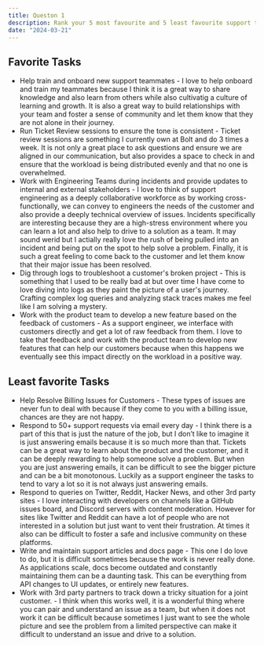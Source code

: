 ```yaml
---
title: Queston 1
description: Rank your 5 most favourite and 5 least favourite support tasks
date: "2024-03-21"
---
```


## Favorite Tasks
- Help train and onboard new support teammates - I love to help onboard and train my teammates because I think it is a great way to share knowledge and also learn from others while also cultivatig a culture of learning and growth. It is also a great way to build relationships with your team and foster a sense of community and let them know that they are not alone in their journey.
- Run Ticket Review sessions to ensure the tone is consistent - Ticket review sessions are something I currently own at Bolt and do 3 times a week. It is not only a great place to ask questions and ensure we are aligned in our communication, but also provides a space to check in and ensure that the workload is being distributed evenly and that no one is overwhelmed.
- Work with Engineering Teams during incidents and provide updates to internal and external stakeholders - I love to think of support engineering as a deeply collaborative workforce as by working cross-functionally, we can convey to engineers the needs of the customer and also provide a deeply technical overview of issues. Incidents specifically are interesting because they are a high-stress environment where you can learn a lot and also help to drive to a solution as a team. It may sound werid but I actially really love the rush of being pulled into an incident and being put on the spot to help solve a problem. Finally, it is such a great feeling to come back to the customer and let them know that their major issue has been resolved.
- Dig through logs to troubleshoot a customer's broken project - This is something that I used to be really bad at but over time I have come to love diving into logs as they paint the picture of a user's journey. Crafting complex log queries and analyzing stack traces makes me feel like I am solving a mystery. 
- Work with the product team to develop a new feature based on the feedback of customers - As a support engineer, we interface with customers directly and get a lot of raw feedback from them. I love to take that feedback and work with the product team to develop new features that can help our customers because when this happens we eventually see this impact directly on the workload in a positive way.

## Least favorite  Tasks
- Help Resolve Billing Issues for Customers - These types of issues are never fun to deal with because if they come to you with a billing issue, chances are they are not happy.
- Respond to 50+ support requests via email every day - I think there is a part of this that is just the nature of the job, but I don’t like to imagine it is just answering emails because it is so much more than that. Tickets can be a great way to learn about the product and the customer, and it can be deeply rewarding to help someone solve a problem. But when you are just answering emails, it can be difficult to see the bigger picture and can be a bit monotonous. Luckily as a support engineer the tasks to tend to vary a lot so it is not always just answering emails.
- Respond to queries on Twitter, Reddit, Hacker News, and other 3rd party sites - I love interacting with developers on channels like a GitHub issues board, and Discord servers with content moderation. However for sites like Twitter and Reddit can have a lot of people who are not interested in a solution but just want to vent their frustration. At times it also can be difficult to foster a safe and inclusive community on these platforms.
- Write and maintain support articles and docs page - This one I do love to do, but it is difficult sometimes because the work is never really done. As applications scale, docs become outdated and constantly maintaining them can be a daunting task. This can be everything from API changes to UI updates, or entirely new features. 
- Work with 3rd party partners to track down a tricky situation for a joint customer. - I think when this works well, it is a wonderful thing where you can pair and understand an issue as a team, but when it does not work it can be difficult because sometimes I just want to see the whole picture and see the problem from a limited perspective can make it difficult to understand an issue and drive to a solution. 
